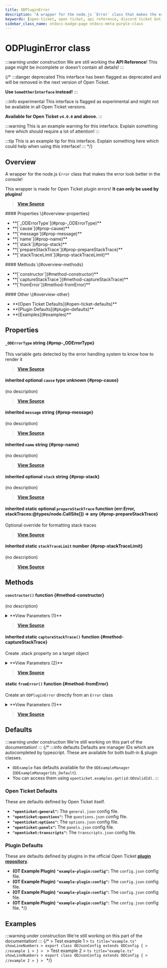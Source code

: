 ```yaml
---
title: ODPluginError
description: "A wrapper for the node.js `Error` class that makes the error look better in the console! This wrapper is made for Open Ticket plugin errors! **It can only be used by plugins!**"
keywords: [open-ticket, open ticket, api reference, discord ticket bot, class]
sidebar_class_name: otdocs-badge-page otdocs-meta-purple-class
---
```

<head>
    <link rel="apple-touch-icon" href="/img/logo_vertical.png"/>
</head>

# ODPluginError <M color="purple">class</M>

:::warning under construction
We are still working the **API Reference**! This page might be incomplete or doesn't contain all details!
:::

{/*
:::danger deprecated
This interface has been flagged as deprecated and will be removed in the next version of Open Ticket.

**Use `SomeOtherInterface` instead!**
:::

:::info experimental
This interface is flagged as experimental and might not be available in all Open Ticket versions.

**Available for Open Ticket `v4.0.0` and above.**
:::

:::warning
This is an example warning for this interface. Explain something here which should require a lot of attention!
:::

:::tip
This is an example tip for this interface. Explain something here which could help when using this interface!
:::
*/}

## Overview
A wrapper for the node.js `Error` class that makes the error look better in the console!

This wrapper is made for Open Ticket plugin errors! **It can only be used by plugins!**

> [**View Source**](https://otgithub.dj-dj.be/tree/main/src/core/api/modules/base.ts#L745)

<FlexHorizontal>
<div style={{width:"30%"}} className="otdocs-flex-mobile-width">
    #### Properties \{#overview-properties}
    <ul>
        <li>**[`_ODErrorType`](#prop-_ODErrorType)**</li>
        <li>**[`cause`](#prop-cause)**</li>
        <li>**[`message`](#prop-message)**</li>
        <li>**[`name`](#prop-name)**</li>
        <li>**[`stack`](#prop-stack)**</li>
        <li>**[`prepareStackTrace`](#prop-prepareStackTrace)**</li>
        <li>**[`stackTraceLimit`](#prop-stackTraceLimit)**</li>
    </ul>
</div>
<div style={{width:"30%"}} className="otdocs-flex-mobile-width">
    #### Methods \{#overview-methods}
    <ul>
        <li>**[`constructor`](#method-constructor)**</li>
        <li>**[`captureStackTrace`](#method-captureStackTrace)**</li>
        <li>**[`fromError`](#method-fromError)**</li>
    </ul>
</div>
<div style={{width:"30%"}} className="otdocs-flex-mobile-width">
    #### Other \{#overview-other}
    <ul>
        <li>**[Open Ticket Defaults](#open-ticket-defaults)**</li>
        <li>**[Plugin Defaults](#plugin-defaults)**</li>
        <li>**[Examples](#examples)**</li>
    </ul>
</div>
</FlexHorizontal>

## Properties
<Divider></Divider>
#### `_ODErrorType` <M color="blue">string</M> <ApiBlock><ApiUrl url="js:string" label="string"/></ApiBlock> \{#prop-_ODErrorType}
This variable gets detected by the error handling system to know how to render it

> [**View Source**](https://otgithub.dj-dj.be/tree/main/src/core/api/modules/base.ts#L747)

<Divider></Divider>
#### <C color="brown">inherited</C> <C color="brown">optional</C> `cause` <M color="brown">type</M> <ApiBlock>unknown</ApiBlock> \{#prop-cause}
(no description)

> [**View Source**](https://otgithub.dj-dj.be/tree/main/../../../.npm/_npx/dafcb7cdaad6ed61/node_modules/typescript/lib/lib.es2022.error.d.ts#L26)

<Divider></Divider>
#### <C color="blue">inherited</C> `message` <M color="blue">string</M> <ApiBlock><ApiUrl url="js:string" label="string"/></ApiBlock> \{#prop-message}
(no description)

> [**View Source**](https://otgithub.dj-dj.be/tree/main/../../../.npm/_npx/dafcb7cdaad6ed61/node_modules/typescript/lib/lib.es5.d.ts#L1077)

<Divider></Divider>
#### <C color="blue">inherited</C> `name` <M color="blue">string</M> <ApiBlock><ApiUrl url="js:string" label="string"/></ApiBlock> \{#prop-name}
(no description)

> [**View Source**](https://otgithub.dj-dj.be/tree/main/../../../.npm/_npx/dafcb7cdaad6ed61/node_modules/typescript/lib/lib.es5.d.ts#L1076)

<Divider></Divider>
#### <C color="blue">inherited</C> <C color="blue">optional</C> `stack` <M color="blue">string</M> <ApiBlock><ApiUrl url="js:string" label="string"/></ApiBlock> \{#prop-stack}
(no description)

> [**View Source**](https://otgithub.dj-dj.be/tree/main/../../../.npm/_npx/dafcb7cdaad6ed61/node_modules/typescript/lib/lib.es5.d.ts#L1078)

<Divider></Divider>
#### <C color="orange">inherited</C> <C color="orange">static</C> <C color="orange">optional</C> `prepareStackTrace` <M color="orange">function</M> <ApiBlock>(err:Error, stackTraces:@types/node.CallSite[]) => any</ApiBlock> \{#prop-prepareStackTrace}
Optional override for formatting stack traces

> [**View Source**](https://otgithub.dj-dj.be/tree/main/node_modules/@types/node/globals.d.ts#L74)

<Divider></Divider>
#### <C color="green">inherited</C> <C color="green">static</C> `stackTraceLimit` <M color="green">number</M> <ApiBlock><ApiUrl url="js:number" label="number"/></ApiBlock> \{#prop-stackTraceLimit}
(no description)

> [**View Source**](https://otgithub.dj-dj.be/tree/main/node_modules/@types/node/globals.d.ts#L76)

<Divider></Divider>

## Methods
<Divider></Divider>
#### `constructor()` <M color="orange">function</M> <ApiBlock><ApiUrl url="class:ODPluginError" label="api.ODPluginError"/></ApiBlock> \{#method-constructor}
(no description)

<details>
<summary>**View Parameters (1)**</summary>
- **`message`:** <M color="blue">string</M> <ApiBlock><ApiUrl url="js:string" label="string"/></ApiBlock> - Parameter Description Lorem Ipsum.
</details>

> [**View Source**](https://otgithub.dj-dj.be/tree/main/../../../.npm/_npx/dafcb7cdaad6ed61/node_modules/typescript/lib/lib.es5.d.ts#L1082)

<Divider></Divider>
#### <C color="orange">inherited</C> <C color="orange">static</C> `captureStackTrace()` <M color="orange">function</M> <ApiBlock><ApiUrl url="js:void" label="void"/></ApiBlock> \{#method-captureStackTrace}
Create .stack property on a target object

<details>
<summary>**View Parameters (2)**</summary>
- **`targetObject`:** <M color="cyan">object</M> <ApiBlock><ApiUrl url="js:object" label="object"/></ApiBlock> - Parameter Description Lorem Ipsum.
- **`constructorOpt`:** <M color="brown">type</M> <ApiBlock><ApiUrl url="js:function" label="Function"/></ApiBlock> - Parameter Description Lorem Ipsum.
</details>

> [**View Source**](https://otgithub.dj-dj.be/tree/main/node_modules/@types/node/globals.d.ts#L67)

<Divider></Divider>
#### <C color="orange">static</C> `fromError()` <M color="orange">function</M> <ApiBlock><ApiUrl url="class:ODPluginError" label="api.ODPluginError"/></ApiBlock> \{#method-fromError}
Create an `ODPluginError` directly from an `Error` class

<details>
<summary>**View Parameters (1)**</summary>
- **`err`:** <M color="brown">type</M> <ApiBlock>Error</ApiBlock> - Parameter Description Lorem Ipsum.
</details>

> [**View Source**](https://otgithub.dj-dj.be/tree/main/src/core/api/modules/base.ts#L750)

<Divider></Divider>

## Defaults
:::warning under construction
We're still working on this part of the documentation!
:::
{/*
:::info defaults
Defaults are manager IDs which are autocompleted by typescript. These are available for both built-in & plugin classes.
- `ODExample` has defaults available for the `ODExampleManager` (`ODExampleManagerIds_Default`).
- You can access them using `openticket.examples.get(id:ODValidId)`.
:::

### Open Ticket Defaults
These are defaults defined by Open Ticket itself.
- **`"openticket:general"`:** The `general.json` config file.
- **`"openticket:questions"`:** The `questions.json` config file.
- **`"openticket:options"`:** The `options.json` config file.
- **`"openticket:panels"`:** The `panels.json` config file.
- **`"openticket:transcripts"`:** The `transcripts.json` config file.

### Plugin Defaults
These are defaults defined by plugins in the official Open Ticket [**plugin repository**](https://odplugins.dj-dj.be/tree/main/open-ticket).
- <C color="blue">**(OT Example Plugin)**</C> **`"example-plugin:config"`:** The `config.json` config file.
- <C color="blue">**(OT Example Plugin)**</C> **`"example-plugin:config"`:** The `config.json` config file.
- <C color="blue">**(OT Example Plugin)**</C> **`"example-plugin:config"`:** The `config.json` config file.
- <C color="blue">**(OT Example Plugin)**</C> **`"example-plugin:config"`:** The `config.json` config file.
*/}

## Examples
:::warning under construction
We're still working on this part of the documentation!
:::
{/*
<Tabs>
    <TabItem value="First Example">
    > Test example 1
    > ```ts title="example.ts" showLineNumbers
    > export class ODJsonConfig extends ODConfig {
    >     //example 1
    > }
    > ```
    </TabItem>
    <TabItem value="Second Example">
    > Test example 2
    > ```ts title="example.ts" showLineNumbers
    > export class ODJsonConfig extends ODConfig {
    >     //example 2
    > }
    > ```
    </TabItem>
</Tabs>
*/}
